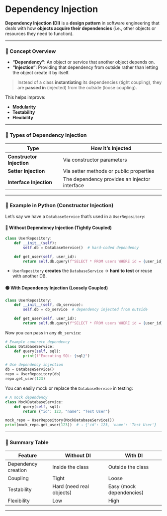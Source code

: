 # Dependency Injection

**Dependency Injection (DI)** is a **design pattern** in software engineering that deals with how **objects acquire their dependencies** (i.e., other objects or resources they need to function).

---

### 🧠 Concept Overview

* **“Dependency”**: An object or service that another object depends on.
* **“Injection”**: Providing that dependency from outside rather than letting the object create it by itself.

> Instead of a class **instantiating** its dependencies (tight coupling), they are **passed in** (injected) from the outside (loose coupling).

This helps improve:

* **Modularity**
* **Testability**
* **Flexibility**

---

### 🔧 Types of Dependency Injection

| Type                      | How it's Injected                             |
| ------------------------- | --------------------------------------------- |
| **Constructor Injection** | Via constructor parameters                    |
| **Setter Injection**      | Via setter methods or public properties       |
| **Interface Injection**   | The dependency provides an injector interface |

---

### 🧪 Example in Python (Constructor Injection)

Let’s say we have a `DatabaseService` that’s used in a `UserRepository`:

#### 🔴 Without Dependency Injection (Tightly Coupled)

```python
class UserRepository:
    def __init__(self):
        self.db = DatabaseService()  # hard-coded dependency

    def get_user(self, user_id):
        return self.db.query(f"SELECT * FROM users WHERE id = {user_id}")
```

* `UserRepository` **creates** the `DatabaseService` → **hard to test** or reuse with another DB.

#### 🟢 With Dependency Injection (Loosely Coupled)

```python
class UserRepository:
    def __init__(self, db_service):
        self.db = db_service  # dependency injected from outside

    def get_user(self, user_id):
        return self.db.query(f"SELECT * FROM users WHERE id = {user_id}")
```

Now you can pass in any `db_service`:

```python
# Example concrete dependency
class DatabaseService:
    def query(self, sql):
        print(f"Executing SQL: {sql}")

# Use dependency injection
db = DatabaseService()
repo = UserRepository(db)
repo.get_user(123)
```

You can easily mock or replace the `DatabaseService` in testing:

```python
# A mock dependency
class MockDatabaseService:
    def query(self, sql):
        return {"id": 123, "name": "Test User"}

mock_repo = UserRepository(MockDatabaseService())
print(mock_repo.get_user(123))  # → {'id': 123, 'name': 'Test User'}
```

---

### 🧩 Summary Table

| Feature             | Without DI               | With DI                  |
| ------------------- | ------------------------ | ------------------------ |
| Dependency creation | Inside the class         | Outside the class        |
| Coupling            | Tight                    | Loose                    |
| Testability         | Hard (need real objects) | Easy (mock dependencies) |
| Flexibility         | Low                      | High                     |

---
